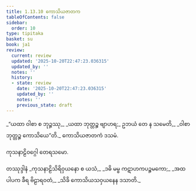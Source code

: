 ```yaml
---
title: 1.13.10 ကောသိယဇာတက
tableOfContents: false
sidebar:
  order: 10
type: tipitaka
basket: su
book: ja1
review:
  current: review
  updated: '2025-10-20T22:47:23.036315'
  updated_by: ''
  notes: ''
  history:
  - state: review
    date: '2025-10-20T22:47:23.036315'
    updated_by: ''
    notes: ''
    previous_state: draft
---
```



<DynamicBreadcrumb />


<ReviewStatus review={frontmatter.review} showDetails={true} />

<HypothesisAnnotation frontmatter={frontmatter} />

<Division number="130" book="ja1" e="ch" v="22" p="30">

<Paragraph number="287" type="verses" book="ja1">
_“ယထာ ဝါစာ စ ဘုဉ္ဇဿု,_  
_ယထာ ဘုတ္တဉ္စ ဗျာဟရ;_  
ဥဘယံ တေ န သမေတိ,_  
_ဝါစာ ဘုတ္တဉ္စ ကောသိယေ”တိ._  


</Paragraph>
</Division>

<Paragraph number="288" type="center" book="ja1">
ကောသိယဇာတကံ ဒသမံ.

  
ကုသနာဠိဝဂ္ဂေါ တေရသမော.



</Paragraph>

<Paragraph number="289" type="center" book="ja1">
တဿုဒ္ဒါနံ


</Paragraph>

<Paragraph number="290" type="verses" book="ja1">
_ကုသနာဠိသိရိဝှယနော စ ယသံ,_  
_ဒဓိ မမ္ဗ ကဋာဟကပဉ္စမကော;_  
_အထ ပါပက ခီရ ဗိဠာရဝတံ,_  
_သိခိ ကောသိယသဝှယနေန ဒသာတိ._
</Paragraph>